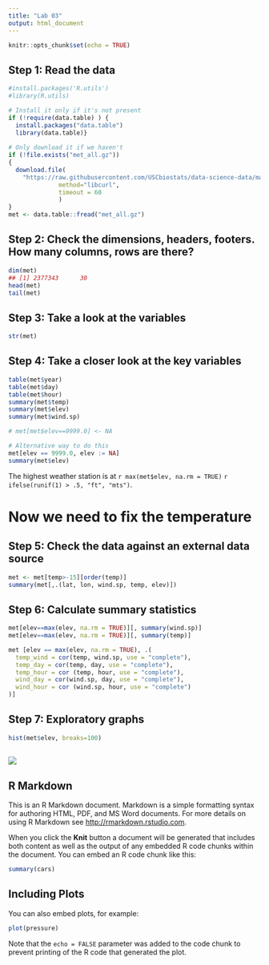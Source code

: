```yaml
---
title: "Lab 03"
output: html_document
---
```


```r
knitr::opts_chunk$set(echo = TRUE)
```


## Step 1: Read the data

```r
#install.packages('R.utils')
#library(R.utils)

# Install it only if it's not present
if (!require(data.table) ) { 
  install.packages("data.table")
  library(data.table)}
  
# Only download it if we haven't
if (!file.exists("met_all.gz")) 
{
  download.file(
    "https://raw.githubusercontent.com/USCbiostats/data-science-data/master/02_met/met_all.gz", "met_all.gz", 
              method="libcurl", 
              timeout = 60
              )
}
met <- data.table::fread("met_all.gz")

```

## Step 2: Check the dimensions, headers, footers. How many columns, rows are there?

```r

dim(met)
## [1] 2377343      30
head(met)
tail(met)

```

## Step 3: Take a look at the variables

```r
str(met)
```

## Step 4: Take a closer look at the key variables

```r
table(met$year)
table(met$day)
table(met$hour)
summary(met$temp)
summary(met$elev)
summary(met$wind.sp)
```


```r
# met[met$elev==9999.0] <- NA

# Alternative way to do this
met[elev == 9999.0, elev := NA]
summary(met$elev)
```

The highest weather station is at `r max(met$elev, na.rm = TRUE)` `r ifelse(runif(1) > .5, "ft", "mts")`.

# Now we need to fix the temperature

## Step 5: Check the data against an external data source

```r
met <- met[temp>-15][order(temp)]
summary(met[,.(lat, lon, wind.sp, temp, elev)])
```


## Step 6: Calculate summary statistics

```r
met[elev==max(elev, na.rm = TRUE)][, summary(wind.sp)]
met[elev==max(elev, na.rm = TRUE)][, summary(temp)]
```



```r
met [elev == max(elev, na.rm = TRUE), .(
  temp_wind = cor(temp, wind.sp, use = "complete"),
  temp_day = cor(temp, day, use = "complete"),
  temp_hour = cor (temp, hour, use = "complete"),
  wind_day = cor(wind.sp, day, use = "complete"),
  wind_hour = cor (wind.sp, hour, use = "complete")
)]
```

## Step 7: Exploratory graphs

```r
hist(met$elev, breaks=100)
```
## ![](READ_files/figure-gfm/unnamed-chunk-10-1.png)
<!-- --> 

## R Markdown

This is an R Markdown document. Markdown is a simple formatting syntax for authoring HTML, PDF, and MS Word documents. For more details on using R Markdown see <http://rmarkdown.rstudio.com>.

When you click the **Knit** button a document will be generated that includes both content as well as the output of any embedded R code chunks within the document. You can embed an R code chunk like this:

```r
summary(cars)
```

## Including Plots

You can also embed plots, for example:

```r
plot(pressure)
```

Note that the `echo = FALSE` parameter was added to the code chunk to prevent printing of the R code that generated the plot.
